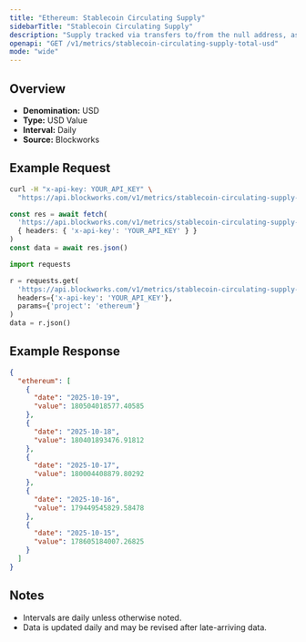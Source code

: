 ```yaml
---
title: "Ethereum: Stablecoin Circulating Supply"
sidebarTitle: "Stablecoin Circulating Supply"
description: "Supply tracked via transfers to/from the null address, as well as distinct issuance and redemption events for supported stablecoins. Circulating supply remove supply held in bridges, token treasuries, and known mint/burn addresses."
openapi: "GET /v1/metrics/stablecoin-circulating-supply-total-usd"
mode: "wide"
---
```


## Overview

- **Denomination:** USD
- **Type:** USD Value
- **Interval:** Daily
- **Source:** Blockworks

## Example Request

<CodeGroup>

```bash cURL
curl -H "x-api-key: YOUR_API_KEY" \
  "https://api.blockworks.com/v1/metrics/stablecoin-circulating-supply-total-usd?project=ethereum"
```

```typescript TypeScript
const res = await fetch(
  'https://api.blockworks.com/v1/metrics/stablecoin-circulating-supply-total-usd?project=ethereum',
  { headers: { 'x-api-key': 'YOUR_API_KEY' } }
)
const data = await res.json()
```

```python Python
import requests

r = requests.get(
  'https://api.blockworks.com/v1/metrics/stablecoin-circulating-supply-total-usd',
  headers={'x-api-key': 'YOUR_API_KEY'},
  params={'project': 'ethereum'}
)
data = r.json()
```

</CodeGroup>

## Example Response

```json
{
  "ethereum": [
    {
      "date": "2025-10-19",
      "value": 180504018577.40585
    },
    {
      "date": "2025-10-18",
      "value": 180401893476.91812
    },
    {
      "date": "2025-10-17",
      "value": 180004408879.80292
    },
    {
      "date": "2025-10-16",
      "value": 179449545829.58478
    },
    {
      "date": "2025-10-15",
      "value": 178605184007.26825
    }
  ]
}
```

## Notes
- Intervals are daily unless otherwise noted.
- Data is updated daily and may be revised after late-arriving data.